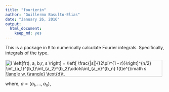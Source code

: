 ```yaml
---
title: "fourierin"
author: "Guillermo Basulto-Elias"
date: "January 26, 2016"
output: 
  html_document: 
    keep_md: yes
---
```


This is a package in `R` to numerically calculate Fourier integrals. Specifically, integrals of the type.

<!--
$$
I \left[f(t), a, b;r, s \right]
  = \left[ \frac{|s|}{(2\pi)^{1 - r}}\right]^{n/2}
  \int_{a_1}^{b_1}\int_{a_2}^{b_2}\cdots\int_{a_n}^{b_n}
  f(t)e^{\imath s \langle w, t\rangle} \text{d}t,
$$
-->

<img src="http://www.sciweavers.org/tex2img.php?eq=I%20%5Cleft%5Bf%28t%29%2C%20a%2C%20b%3Br%2C%20s%20%5Cright%5D%0A%20%20%3D%20%5Cleft%5B%20%5Cfrac%7B%7Cs%7C%7D%7B%282%5Cpi%29%5E%7B1%20-%20r%7D%7D%5Cright%5D%5E%7Bn%2F2%7D%0A%20%20%5Cint_%7Ba_1%7D%5E%7Bb_1%7D%5Cint_%7Ba_2%7D%5E%7Bb_2%7D%5Ccdots%5Cint_%7Ba_n%7D%5E%7Bb_n%7D%0A%20%20f%28t%29e%5E%7B%5Cimath%20s%20%5Clangle%20w%2C%20t%5Crangle%7D%20%5Ctext%7Bd%7Dt%2C&bc=White&fc=Black&im=png&fs=12&ff=arev&edit=0" align="center" border="0" alt="I \left[f(t), a, b;r, s \right]  = \left[ \frac{|s|}{(2\pi)^{1 - r}}\right]^{n/2}  \int_{a_1}^{b_1}\int_{a_2}^{b_2}\cdots\int_{a_n}^{b_n}  f(t)e^{\imath s \langle w, t\rangle} \text{d}t," width="496" height="53" />

where,
$a = (a_1, \ldots, a_n)$, 
